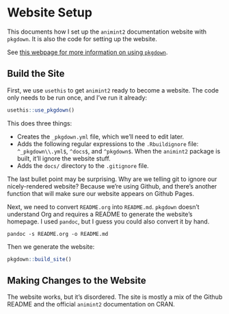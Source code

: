 # Website Setup

This documents how I set up the `animint2` documentation website with `pkgdown`. It is also the code for setting up the website.

See [this webpage for more information on using `pkgdown`](https://pkgdown.r-lib.org/articles/pkgdown.html).


## Build the Site

First, we use `usethis` to get `animint2` ready to become a website. The code only needs to be run once, and I've run it already:

```r
usethis::use_pkgdown()
```

This does three things:

- Creates the `_pkgdown.yml` file, which we'll need to edit later.
- Adds the following regular expressions to the `.Rbuildignore` file: `^_pkgdown\\.yml$`, `^docs$`, and `^pkgdown$`. When the `animint2` package is built, it'll ignore the website stuff.
- Adds the `docs/` directory to the `.gitignore` file.

The last bullet point may be surprising. Why are we telling git to ignore our nicely-rendered website? Because we're using Github, and there's another function that will make sure our website appears on Github Pages.

Next, we need to convert `README.org` into `README.md`. `pkgdown` doesn't understand Org and requires a README to generate the website's homepage. I used `pandoc`, but I guess you could also convert it by hand.

```
pandoc -s README.org -o README.md
```

Then we generate the website:

```r
pkgdown::build_site()
```


## Making Changes to the Website

The website works, but it's disordered. The site is mostly a mix of the Github README and the official `animint2` documentation on CRAN.